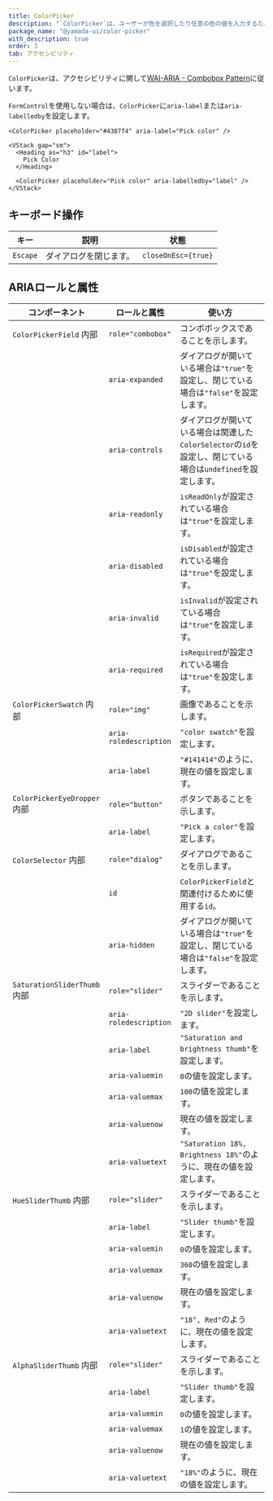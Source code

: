 ```yaml
---
title: ColorPicker
description: "`ColorPicker`は、ユーザーが色を選択したり任意の色の値を入力するために使用されるコンポーネントです。"
package_name: "@yamada-ui/color-picker"
with_description: true
order: 3
tab: アクセシビリティ
---
```


`ColorPicker`は、アクセシビリティに関して[WAI-ARIA - Combobox Pattern](https://www.w3.org/WAI/ARIA/apg/patterns/combobox/)に従います。

`FormControl`を使用しない場合は、`ColorPicker`に`aria-label`または`aria-labelledby`を設定します。

```tsx live=false
<ColorPicker placeholder="#4387f4" aria-label="Pick color" />
```

```tsx live=false
<VStack gap="sm">
  <Heading as="h3" id="label">
    Pick Color
  </Heading>

  <ColorPicker placeholder="Pick color" aria-labelledby="label" />
</VStack>
```

## キーボード操作

| キー     | 説明                   | 状態                |
| -------- | ---------------------- | ------------------- |
| `Escape` | ダイアログを閉じます。 | `closeOnEsc={true}` |

## ARIAロールと属性

| コンポーネント                          | ロールと属性           | 使い方                                                                                                       |
| --------------------------------------- | ---------------------- | ------------------------------------------------------------------------------------------------------------ |
| `ColorPickerField` <Tag>内部</Tag>      | `role="combobox"`      | コンボボックスであることを示します。                                                                         |
|                                         | `aria-expanded`        | ダイアログが開いている場合は`"true"`を設定し、閉じている場合は`"false"`を設定します。                        |
|                                         | `aria-controls`        | ダイアログが開いている場合は関連した`ColorSelector`の`id`を設定し、閉じている場合は`undefined`を設定します。 |
|                                         | `aria-readonly`        | `isReadOnly`が設定されている場合は`"true"`を設定します。                                                     |
|                                         | `aria-disabled`        | `isDisabled`が設定されている場合は`"true"`を設定します。                                                     |
|                                         | `aria-invalid`         | `isInvalid`が設定されている場合は`"true"`を設定します。                                                      |
|                                         | `aria-required`        | `isRequired`が設定されている場合は`"true"`を設定します。                                                     |
| `ColorPickerSwatch` <Tag>内部</Tag>     | `role="img"`           | 画像であることを示します。                                                                                   |
|                                         | `aria-roledescription` | `"color swatch"`を設定します。                                                                               |
|                                         | `aria-label`           | `"#141414"`のように、現在の値を設定します。                                                                  |
| `ColorPickerEyeDropper` <Tag>内部</Tag> | `role="button"`        | ボタンであることを示します。                                                                                 |
|                                         | `aria-label`           | `"Pick a color"`を設定します。                                                                               |
| `ColorSelector` <Tag>内部</Tag>         | `role="dialog"`        | ダイアログであることを示します。                                                                             |
|                                         | `id`                   | `ColorPickerField`と関連付けるために使用する`id`。                                                           |
|                                         | `aria-hidden`          | ダイアログが開いている場合は`"true"`を設定し、閉じている場合は`"false"`を設定します。                        |
| `SaturationSliderThumb` <Tag>内部</Tag> | `role="slider"`        | スライダーであることを示します。                                                                             |
|                                         | `aria-roledescription` | `"2D slider"`を設定します。                                                                                  |
|                                         | `aria-label`           | `"Saturation and brightness thumb"`を設定します。                                                            |
|                                         | `aria-valuemin`        | `0`の値を設定します。                                                                                        |
|                                         | `aria-valuemax`        | `100`の値を設定します。                                                                                      |
|                                         | `aria-valuenow`        | 現在の値を設定します。                                                                                       |
|                                         | `aria-valuetext`       | `"Saturation 18%, Brightness 18%"`のように、現在の値を設定します。                                           |
| `HueSliderThumb` <Tag>内部</Tag>        | `role="slider"`        | スライダーであることを示します。                                                                             |
|                                         | `aria-label`           | `"Slider thumb"`を設定します。                                                                               |
|                                         | `aria-valuemin`        | `0`の値を設定します。                                                                                        |
|                                         | `aria-valuemax`        | `360`の値を設定します。                                                                                      |
|                                         | `aria-valuenow`        | 現在の値を設定します。                                                                                       |
|                                         | `aria-valuetext`       | `"18°, Red"`のように、現在の値を設定します。                                                                 |
| `AlphaSliderThumb` <Tag>内部</Tag>      | `role="slider"`        | スライダーであることを示します。                                                                             |
|                                         | `aria-label`           | `"Slider thumb"`を設定します。                                                                               |
|                                         | `aria-valuemin`        | `0`の値を設定します。                                                                                        |
|                                         | `aria-valuemax`        | `1`の値を設定します。                                                                                        |
|                                         | `aria-valuenow`        | 現在の値を設定します。                                                                                       |
|                                         | `aria-valuetext`       | `"18%"`のように、現在の値を設定します。                                                                      |
